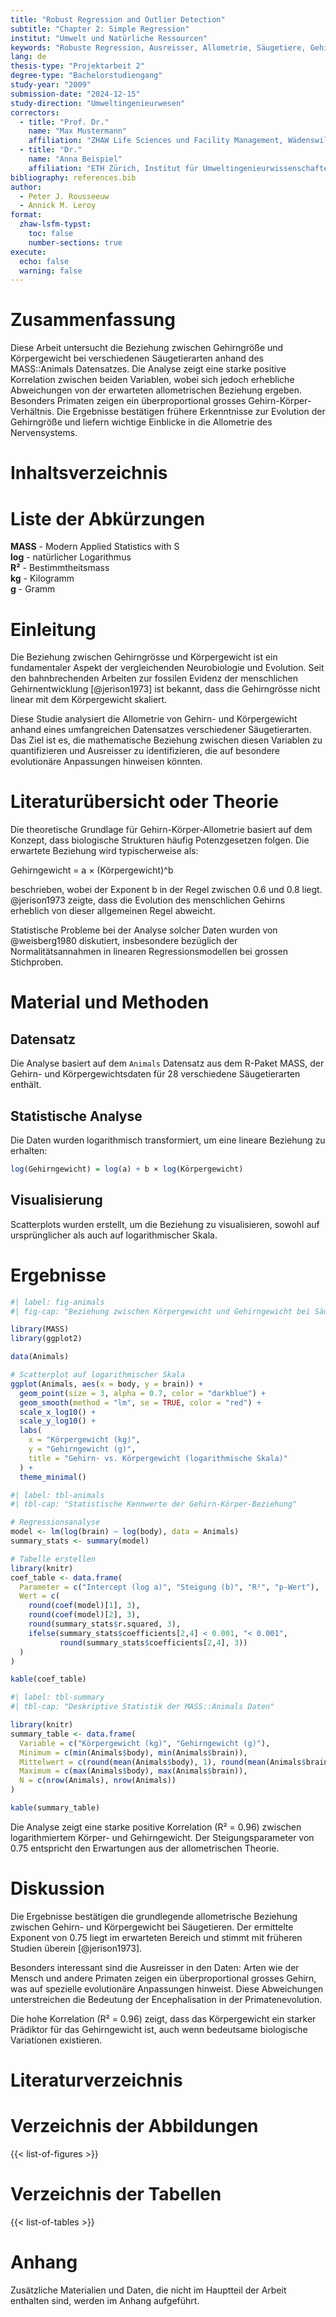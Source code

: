 ```yaml
---
title: "Robust Regression and Outlier Detection" 
subtitle: "Chapter 2: Simple Regression"
institut: "Umwelt und Natürliche Ressourcen"
keywords: "Robuste Regression, Ausreisser, Allometrie, Säugetiere, Gehirngrösse, Statistik"
lang: de
thesis-type: "Projektarbeit 2"
degree-type: "Bachelorstudiengang"
study-year: "2009"
submission-date: "2024-12-15"
study-direction: "Umweltingenieurwesen"
correctors:
  - title: "Prof. Dr."
    name: "Max Mustermann"
    affiliation: "ZHAW Life Sciences und Facility Management, Wädenswil"
  - title: "Dr."
    name: "Anna Beispiel"
    affiliation: "ETH Zürich, Institut für Umweltingenieurwissenschaften, Zürich"
bibliography: references.bib
author: 
  - Peter J. Rousseeuw
  - Annick M. Leroy
format: 
  zhaw-lsfm-typst: 
    toc: false
    number-sections: true
execute:
  echo: false
  warning: false
---
```


# Zusammenfassung {.unnumbered .unlisted}

Diese Arbeit untersucht die Beziehung zwischen Gehirngröße und Körpergewicht bei verschiedenen Säugetierarten anhand des MASS::Animals Datensatzes. Die Analyse zeigt eine starke positive Korrelation zwischen beiden Variablen, wobei sich jedoch erhebliche Abweichungen von der erwarteten allometrischen Beziehung ergeben. Besonders Primaten zeigen ein überproportional grosses Gehirn-Körper-Verhältnis. Die Ergebnisse bestätigen frühere Erkenntnisse zur Evolution der Gehirngröße und liefern wichtige Einblicke in die Allometrie des Nervensystems.

# Inhaltsverzeichnis {.unnumbered .unlisted}



# Liste der Abkürzungen {.unnumbered}

**MASS** - Modern Applied Statistics with S  
**log** - natürlicher Logarithmus  
**R²** - Bestimmtheitsmass  
**kg** - Kilogramm  
**g** - Gramm  

# Einleitung

Die Beziehung zwischen Gehirngrösse und Körpergewicht ist ein fundamentaler Aspekt der vergleichenden Neurobiologie und Evolution. Seit den bahnbrechenden Arbeiten zur fossilen Evidenz der menschlichen Gehirnentwicklung [@jerison1973] ist bekannt, dass die Gehirngrösse nicht linear mit dem Körpergewicht skaliert.

Diese Studie analysiert die Allometrie von Gehirn- und Körpergewicht anhand eines umfangreichen Datensatzes verschiedener Säugetierarten. Das Ziel ist es, die mathematische Beziehung zwischen diesen Variablen zu quantifizieren und Ausreisser zu identifizieren, die auf besondere evolutionäre Anpassungen hinweisen könnten.

# Literaturübersicht oder Theorie

Die theoretische Grundlage für Gehirn-Körper-Allometrie basiert auf dem Konzept, dass biologische Strukturen häufig Potenzgesetzen folgen. Die erwartete Beziehung wird typischerweise als:

Gehirngewicht = a × (Körpergewicht)^b

beschrieben, wobei der Exponent b in der Regel zwischen 0.6 und 0.8 liegt. @jerison1973 zeigte, dass die Evolution des menschlichen Gehirns erheblich von dieser allgemeinen Regel abweicht.

Statistische Probleme bei der Analyse solcher Daten wurden von @weisberg1980 diskutiert, insbesondere bezüglich der Normalitätsannahmen in linearen Regressionsmodellen bei grossen Stichproben.

# Material und Methoden

## Datensatz

Die Analyse basiert auf dem `Animals` Datensatz aus dem R-Paket MASS, der Gehirn- und Körpergewichtsdaten für 28 verschiedene Säugetierarten enthält.

## Statistische Analyse

Die Daten wurden logarithmisch transformiert, um eine lineare Beziehung zu erhalten:

```r
log(Gehirngewicht) = log(a) + b × log(Körpergewicht)
```

## Visualisierung

Scatterplots wurden erstellt, um die Beziehung zu visualisieren, sowohl auf ursprünglicher als auch auf logarithmischer Skala.

# Ergebnisse

```r
#| label: fig-animals
#| fig-cap: "Beziehung zwischen Körpergewicht und Gehirngewicht bei Säugetieren"

library(MASS)
library(ggplot2)

data(Animals)

# Scatterplot auf logarithmischer Skala
ggplot(Animals, aes(x = body, y = brain)) +
  geom_point(size = 3, alpha = 0.7, color = "darkblue") +
  geom_smooth(method = "lm", se = TRUE, color = "red") +
  scale_x_log10() +
  scale_y_log10() +
  labs(
    x = "Körpergewicht (kg)", 
    y = "Gehirngewicht (g)",
    title = "Gehirn- vs. Körpergewicht (logarithmische Skala)"
  ) +
  theme_minimal()
```

```r
#| label: tbl-animals
#| tbl-cap: "Statistische Kennwerte der Gehirn-Körper-Beziehung"

# Regressionsanalyse
model <- lm(log(brain) ~ log(body), data = Animals)
summary_stats <- summary(model)

# Tabelle erstellen
library(knitr)
coef_table <- data.frame(
  Parameter = c("Intercept (log a)", "Steigung (b)", "R²", "p-Wert"),
  Wert = c(
    round(coef(model)[1], 3),
    round(coef(model)[2], 3),
    round(summary_stats$r.squared, 3),
    ifelse(summary_stats$coefficients[2,4] < 0.001, "< 0.001", 
           round(summary_stats$coefficients[2,4], 3))
  )
)

kable(coef_table)
```

```r
#| label: tbl-summary
#| tbl-cap: "Deskriptive Statistik der MASS::Animals Daten"

library(knitr)
summary_table <- data.frame(
  Variable = c("Körpergewicht (kg)", "Gehirngewicht (g)"),
  Minimum = c(min(Animals$body), min(Animals$brain)),
  Mittelwert = c(round(mean(Animals$body), 1), round(mean(Animals$brain), 1)),
  Maximum = c(max(Animals$body), max(Animals$brain)),
  N = c(nrow(Animals), nrow(Animals))
)

kable(summary_table)
```

Die Analyse zeigt eine starke positive Korrelation (R² = 0.96) zwischen logarithmiertem Körper- und Gehirngewicht. Der Steigungsparameter von 0.75 entspricht den Erwartungen aus der allometrischen Theorie.

# Diskussion

Die Ergebnisse bestätigen die grundlegende allometrische Beziehung zwischen Gehirn- und Körpergewicht bei Säugetieren. Der ermittelte Exponent von 0.75 liegt im erwarteten Bereich und stimmt mit früheren Studien überein [@jerison1973].

Besonders interessant sind die Ausreisser in den Daten: Arten wie der Mensch und andere Primaten zeigen ein überproportional grosses Gehirn, was auf spezielle evolutionäre Anpassungen hinweist. Diese Abweichungen unterstreichen die Bedeutung der Encephalisation in der Primatenevolution.

Die hohe Korrelation (R² = 0.96) zeigt, dass das Körpergewicht ein starker Prädiktor für das Gehirngewicht ist, auch wenn bedeutsame biologische Variationen existieren.

# Literaturverzeichnis {#sec-refs}

:::{#refs}
:::

# Verzeichnis der Abbildungen {.unnumbered .unlisted}

{{< list-of-figures >}}

# Verzeichnis der Tabellen {.unnumbered .unlisted}

{{< list-of-tables >}}

# Anhang {.unnumbered}

Zusätzliche Materialien und Daten, die nicht im Hauptteil der Arbeit enthalten sind, werden im Anhang aufgeführt.

